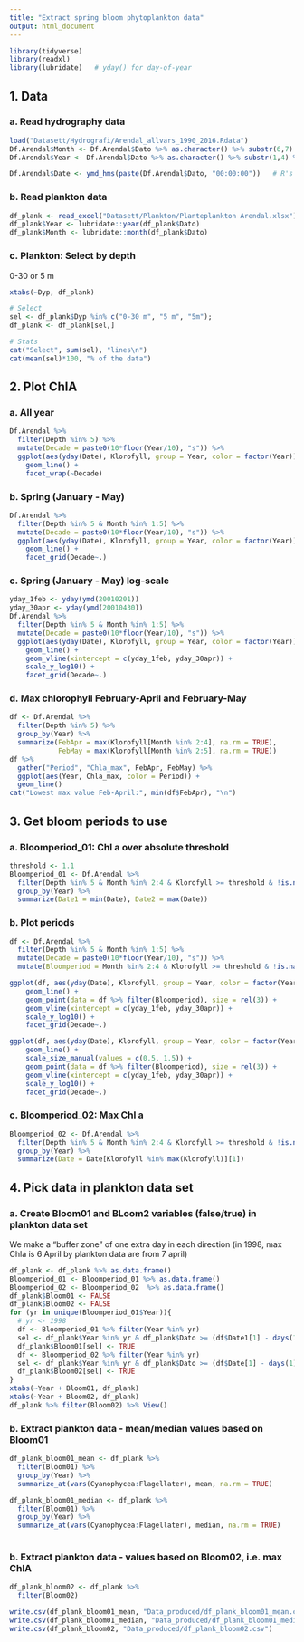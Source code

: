 ```yaml
---
title: "Extract spring bloom phytoplankton data"
output: html_document
---
```



```r
library(tidyverse)
library(readxl)
library(lubridate)   # yday() for day-of-year
```


## 1. Data
### a. Read hydrography data
```r
load("Datasett/Hydrografi/Arendal_allvars_1990_2016.Rdata")
Df.Arendal$Month <- Df.Arendal$Dato %>% as.character() %>% substr(6,7) %>% as.numeric()
Df.Arendal$Year <- Df.Arendal$Dato %>% as.character() %>% substr(1,4) %>% as.numeric()

Df.Arendal$Date <- ymd_hms(paste(Df.Arendal$Dato, "00:00:00"))   # R's date format
```

### b. Read plankton data
```r
df_plank <- read_excel("Datasett/Plankton/Planteplankton Arendal.xlsx") # range = "A1:V471"
df_plank$Year <- lubridate::year(df_plank$Dato)
df_plank$Month <- lubridate::month(df_plank$Dato)
```

### c. Plankton: Select by depth  
0-30 or 5 m  
```r
xtabs(~Dyp, df_plank)

# Select
sel <- df_plank$Dyp %in% c("0-30 m", "5 m", "5m"); 
df_plank <- df_plank[sel,]

# Stats
cat("Select", sum(sel), "lines\n")
cat(mean(sel)*100, "% of the data")

```

## 2. Plot ChlA
### a. All year
```r
Df.Arendal %>%
  filter(Depth %in% 5) %>%
  mutate(Decade = paste0(10*floor(Year/10), "s")) %>%
  ggplot(aes(yday(Date), Klorofyll, group = Year, color = factor(Year))) + 
    geom_line() +
    facet_wrap(~Decade)
```

### b. Spring (January - May)
```r
Df.Arendal %>%
  filter(Depth %in% 5 & Month %in% 1:5) %>%
  mutate(Decade = paste0(10*floor(Year/10), "s")) %>%
  ggplot(aes(yday(Date), Klorofyll, group = Year, color = factor(Year))) + 
    geom_line() +
    facet_grid(Decade~.)
```
### c. Spring (January - May) log-scale
```r
yday_1feb <- yday(ymd(20010201))
yday_30apr <- yday(ymd(20010430))
Df.Arendal %>%
  filter(Depth %in% 5 & Month %in% 1:5) %>%
  mutate(Decade = paste0(10*floor(Year/10), "s")) %>%
  ggplot(aes(yday(Date), Klorofyll, group = Year, color = factor(Year))) + 
    geom_line() +
    geom_vline(xintercept = c(yday_1feb, yday_30apr)) +
    scale_y_log10() +
    facet_grid(Decade~.)
```

 
### d. Max chlorophyll February-April and February-May
```r
df <- Df.Arendal %>%
  filter(Depth %in% 5) %>% 
  group_by(Year) %>%
  summarize(FebApr = max(Klorofyll[Month %in% 2:4], na.rm = TRUE),
            FebMay = max(Klorofyll[Month %in% 2:5], na.rm = TRUE))
df %>%
  gather("Period", "Chla_max", FebApr, FebMay) %>%
  ggplot(aes(Year, Chla_max, color = Period)) + 
  geom_line()
cat("Lowest max value Feb-April:", min(df$FebApr), "\n")
```

## 3. Get bloom periods to use  
### a. Bloomperiod_01: Chl a over absolute threshold  
```r
threshold <- 1.1
Bloomperiod_01 <- Df.Arendal %>%
  filter(Depth %in% 5 & Month %in% 2:4 & Klorofyll >= threshold & !is.na(Klorofyll)) %>% 
  group_by(Year) %>%
  summarize(Date1 = min(Date), Date2 = max(Date))
```

### b. Plot periods
```r
df <- Df.Arendal %>%
  filter(Depth %in% 5 & Month %in% 1:5) %>%
  mutate(Decade = paste0(10*floor(Year/10), "s")) %>%
  mutate(Bloomperiod = Month %in% 2:4 & Klorofyll >= threshold & !is.na(Klorofyll))

ggplot(df, aes(yday(Date), Klorofyll, group = Year, color = factor(Year))) + 
    geom_line() +
    geom_point(data = df %>% filter(Bloomperiod), size = rel(3)) +
    geom_vline(xintercept = c(yday_1feb, yday_30apr)) +
    scale_y_log10() +
    facet_grid(Decade~.)

ggplot(df, aes(yday(Date), Klorofyll, group = Year, color = factor(Year), size = Bloomperiod)) + 
    geom_line() +
    scale_size_manual(values = c(0.5, 1.5)) +
    geom_point(data = df %>% filter(Bloomperiod), size = rel(3)) +
    geom_vline(xintercept = c(yday_1feb, yday_30apr)) +
    scale_y_log10() +
    facet_grid(Decade~.)
```

### c. Bloomperiod_02: Max Chl a
```r
Bloomperiod_02 <- Df.Arendal %>%
  filter(Depth %in% 5 & Month %in% 2:4 & Klorofyll >= threshold & !is.na(Klorofyll)) %>% 
  group_by(Year) %>%
  summarize(Date = Date[Klorofyll %in% max(Klorofyll)][1])
```

## 4. Pick data in plankton data set
### a. Create Bloom01 and BLoom2 variables (false/true) in plankton data set  
We make a "buffer zone" of one extra day in each direction (in 1998, max Chla is 6 April by plankton data are from 7 april)  
```r
df_plank <- df_plank %>% as.data.frame()
Bloomperiod_01 <- Bloomperiod_01 %>% as.data.frame()
Bloomperiod_02 <- Bloomperiod_02  %>% as.data.frame()
df_plank$Bloom01 <- FALSE
df_plank$Bloom02 <- FALSE
for (yr in unique(Bloomperiod_01$Year)){
  # yr <- 1998
  df <- Bloomperiod_01 %>% filter(Year %in% yr) 
  sel <- df_plank$Year %in% yr & df_plank$Dato >= (df$Date1[1] - days(1)) & df_plank$Dato <= (df$Date2[1] + days(1))
  df_plank$Bloom01[sel] <- TRUE
  df <- Bloomperiod_02 %>% filter(Year %in% yr) 
  sel <- df_plank$Year %in% yr & df_plank$Dato >= (df$Date[1] - days(1)) & df_plank$Dato <= (df$Date[1] + days(1)) 
  df_plank$Bloom02[sel] <- TRUE
}
xtabs(~Year + Bloom01, df_plank)
xtabs(~Year + Bloom02, df_plank)
df_plank %>% filter(Bloom02) %>% View()

```

### b. Extract plankton data - mean/median values based on Bloom01
```r
df_plank_bloom01_mean <- df_plank %>%
  filter(Bloom01) %>%
  group_by(Year) %>%
  summarize_at(vars(Cyanophycea:Flagellater), mean, na.rm = TRUE)

df_plank_bloom01_median <- df_plank %>%
  filter(Bloom01) %>%
  group_by(Year) %>%
  summarize_at(vars(Cyanophycea:Flagellater), median, na.rm = TRUE)
    
```

### b. Extract plankton data - values based on Bloom02, i.e. max ChlA
```r
df_plank_bloom02 <- df_plank %>%
  filter(Bloom02)

```

```r
write.csv(df_plank_bloom01_mean, "Data_produced/df_plank_bloom01_mean.csv")
write.csv(df_plank_bloom01_median, "Data_produced/df_plank_bloom01_median.csv")
write.csv(df_plank_bloom02, "Data_produced/df_plank_bloom02.csv")
```



